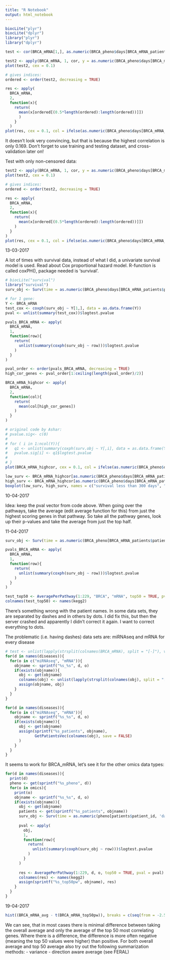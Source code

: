 ```yaml
---
title: "R Notebook"
output: html_notebook
---
```


```r
biocLite("plyr")
biocLite("dplyr")
library("plyr")
library("dplyr")
```

```r
test <- cor(BRCA_mRNA[1,], as.numeric(BRCA_pheno$days[BRCA_mRNA_patients$patient_id]))

test2 <- apply(BRCA_mRNA, 1, cor, y = as.numeric(BRCA_pheno$days[BRCA_mRNA_patients$patient_id]))
plot(test2, cex = 0.1)

# gives indices:
ordered <- order(test2, decreasing = TRUE)

res <- apply(
  BRCA_mRNA, 
  2, 
  function(x){
    return(
      mean(x[ordered[(0.5*length(ordered):length(ordered))]])
      )
    }
  )
plot(res, cex = 0.1, col = ifelse(as.numeric(BRCA_pheno$days[BRCA_mRNA_patients$patient_id]) < 300, "red", "green"))
```
It doesn't look very convincing, but that is because the highest correlation is only 0.169. Don't forget to use training and testing dataset, and cross-validation later on!

Test with only non-censored data:
```r


test2 <- apply(BRCA_mRNA, 1, cor, y = as.numeric(BRCA_pheno$days[BRCA_mRNA_patients$patient_id]))
plot(test2, cex = 0.1)

# gives indices:
ordered <- order(test2, decreasing = TRUE)

res <- apply(
  BRCA_mRNA, 
  2, 
  function(x){
    return(
      mean(x[ordered[(0.5*length(ordered):length(ordered))]])
    )
  }
)
plot(res, cex = 0.1, col = ifelse(as.numeric(BRCA_pheno$days[BRCA_mRNA_patients$patient_id]) < 300, "red", "green"))
```
13-03-2017

A lot of times with survival data, instead of what I did, a univariate survival model is used. Read about Cox proportional hazard model. R-function is called coxPH(), package needed is 'survival'.
```r
# biocLite("survival")
library("survival")
surv_obj <- Surv(time = as.numeric(BRCA_pheno$days[BRCA_mRNA_patients$patient_id]), event = !as.logical(BRCA_pheno$censored[BRCA_mRNA_patients$patient_id]), type = "right")

# for 1 gene:
Y <- BRCA_mRNA
test_cox <- coxph(surv_obj ~ Y[1,], data = as.data.frame(Y))
pval <- unlist(summary(test_cox))$logtest.pvalue

pvals_BRCA_mRNA <- apply(
  BRCA_mRNA, 
  1, 
  function(row){
    return(
      unlist(summary(coxph(surv_obj ~ row)))$logtest.pvalue
    )
  }
)

pval_order <- order(pvals_BRCA_mRNA, decreasing = TRUE)
high_cor_genes <- pval_order[1:ceiling(length(pval_order)/2)]

BRCA_mRNA_highcor <- apply(
  BRCA_mRNA, 
  2, 
  function(col){
    return(
      mean(col[high_cor_genes])
    )
  }
)

# original code by Ashar:
# pvalue.sig<- c(0)
# 
# for ( i in 1:ncol(Y)){
#   q1 <- unlist(summary(coxph(surv.obj ~ Y[,i], data = as.data.frame(Y))))
#   pvalue.sig[i] <- q1$logtest.pvalue 
#   
# }
plot(BRCA_mRNA_highcor, cex = 0.1, col = ifelse(as.numeric(BRCA_pheno$days[BRCA_mRNA_patients$patient_id]) < 300, "red", "green"))
```

```r
low_surv <- BRCA_mRNA_highcor[as.numeric(BRCA_pheno$days[BRCA_mRNA_patients$patient_id]) < 300]
high_surv <- BRCA_mRNA_highcor[as.numeric(BRCA_pheno$days[BRCA_mRNA_patients$patient_id]) >= 300]
boxplot(low_surv, high_surv, names = c("survival less than 300 days", "survival 300 days or more"))
```

10-04-2017

Idea: keep the pval vector from code above. When going over the pathways, take the average (edit average function for this) from just the highest scoring genes in that pathway. So take all the pathway genes, look up their p-values and take the average from just the top half.

11-04-2017

```r
surv_obj <- Surv(time = as.numeric(BRCA_pheno[BRCA_mRNA_patients$patient_id, 'days']), event = !as.logical(BRCA_pheno[BRCA_mRNA_patients$patient_id, 'censored']), type = "right")

pvals_BRCA_mRNA <- apply(
  BRCA_mRNA, 
  1, 
  function(row){
    return(
      unlist(summary(coxph(surv_obj ~ row)))$logtest.pvalue
    )
  }
)

test_top50 <- AveragePerPathway(1:229, "BRCA", "mRNA", top50 = TRUE, pval = pvals_BRCA_mRNA)
colnames(test_top50) <- names(kegg2)
```

There's something wrong with the patient names. In some data sets, they are separated by dashes and in others by dots. I did fix this, but then the server crashed and apparently I didn't correct it again. I want to correct everything to dots.

The problematic (i.e. having dashes) data sets are:
miRNAseq and mRNA for every disease

```r
# test <- unlist(lapply(strsplit(colnames(BRCA_mRNA), split = "[-]"), vpaste0, collapse = "."))
for(d in names(diseases)){
  for(o in c("miRNAseq", "mRNA")){
    objname <- sprintf("%s_%s", d, o)
    if(exists(objname)){
      obj <- get(objname)
      colnames(obj) <- unlist(lapply(strsplit(colnames(obj), split = "[-]"), vpaste0, collapse = "."))
      assign(objname, obj)
    }
  }
}
```

```r
for(d in names(diseases)){
  for(o in c("miRNAseq", "mRNA")){
    objname <- sprintf("%s_%s", d, o)
    if(exists(objname)){
      obj <- get(objname)
      assign(sprintf("%s_patients", objname), 
             GetPatientsVec(colnames(obj), save = FALSE)
      )
    }
  }
}
```

It seems to work for BRCA_mRNA, let's see it for the other omics data types:

```r
for(d in names(diseases)){
  print(d)
  pheno <- get(sprintf("%s_pheno", d))
  for(o in omics){
    print(o)
    objname <- sprintf("%s_%s", d, o)
    if(exists(objname)){
      obj <- get(objname)
      patients <- get(sprintf("%s_patients", objname))
      surv_obj <- Surv(time = as.numeric(pheno[patients$patient_id, 'days']), event = !as.logical(pheno[patients$patient_id, 'censored']), type = "right")
      
      pval <- apply(
        obj, 
        1, 
        function(row){
          return(
            unlist(summary(coxph(surv_obj ~ row)))$logtest.pvalue
          )
        }
      )
      
      res <- AveragePerPathway(1:229, d, o, top50 = TRUE, pval = pval)
      colnames(res) <- names(kegg2)
      assign(sprintf("%s_top50pw", objname), res)
    }
  }
}
```
19-04-2017
```r
hist((BRCA_mRNA_avg - t(BRCA_mRNA_top50pw)), breaks = c(seq(from = -2.55, to = 2.55, by = 0.1)))
```

We can see, that in most cases there is minimal difference between taking the overall average and only the average of the top 50 most correlating genes. Where there is a difference, the difference is more often negative (meaning the top 50 values were higher) than positive.
For both overall average and top 50 average also try out the following summarization methods:
- variance
- direction aware average (see FERAL)
